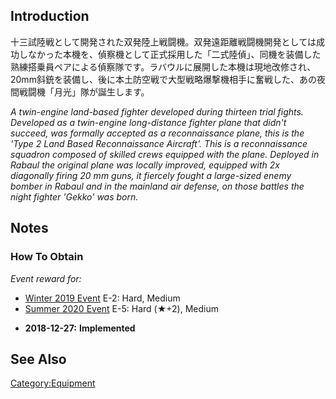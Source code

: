 {{EquipmentInfo|312}}

==Introduction==
十三試陸戦として開発された双発陸上戦闘機。双発遠距離戦闘機開発としては成功しなかった本機を、偵察機として正式採用した「二式陸偵」、同機を装備した熟練搭乗員ペアによる偵察隊です。ラバウルに展開した本機は現地改修され、20mm斜銃を装備し、後に本土防空戦で大型戦略爆撃機相手に奮戦した、あの夜間戦闘機「月光」隊が誕生します。

''A twin-engine land-based fighter developed during thirteen trial fights. Developed as a twin-engine long-distance fighter plane that didn't succeed, was formally accepted as a reconnaissance plane, this is the 'Type 2 Land Based Reconnaissance Aircraft'. This is a reconnaissance squadron composed of skilled crews equipped with the plane. Deployed in Rabaul the original plane was locally improved, equipped with 2x diagonally firing 20 mm guns, it fiercely fought a large-sized enemy bomber in Rabaul and in the mainland air defense, on those battles the night fighter 'Gekko' was born.''

==Notes==
<div class="mw-collapsible"><h3>How To Obtain</h3>
<div class="mw-collapsible-content">
''Event reward for:''
* [[Winter 2019 Event]] E-2: Hard, Medium
* [[Summer 2020 Event]] E-5: Hard (★+2), Medium

</div></div>


<div class="mw-collapsible><h3>Updates History</h3>
<div class="mw-collapsible-content>
* '''2018-12-27:''' '''Implemented'''
</div></div>

==See Also==

{{Equipmentlist}}
[[Category:Equipment]]